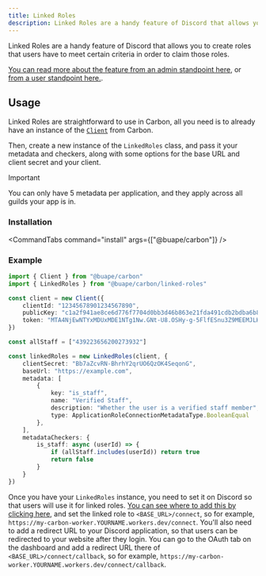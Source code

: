 ```yaml
---
title: Linked Roles
description: Linked Roles are a handy feature of Discord that allows you to create roles that users have to meet certain criteria in order to claim those roles.
---
```


Linked Roles are a handy feature of Discord that allows you to create roles that users have to meet certain criteria in order to claim those roles.

[You can read more about the feature from an admin standpoint here](https://support.discord.com/hc/en-us/articles/10388356626711-Connections-Linked-Roles-Admins), or [from a user standpoint here.](https://support.discord.com/hc/en-us/articles/8063233404823-Connections-Linked-Roles-Community-Members).

## Usage

Linked Roles are straightforward to use in Carbon, all you need is to already have an instance of the [`Client`](/carbon/api/classes/Client) from Carbon.

Then, create a new instance of the `LinkedRoles` class, and pass it your metadata and checkers, along with some options for the base URL and client secret and your client.

> [!IMPORTANT]
> You can only have 5 metadata per application, and they apply across all guilds your app is in. 

### Installation

<CommandTabs command="install" args={["@buape/carbon"]} />

### Example

```ts title="src/index.ts"
import { Client } from "@buape/carbon"
import { LinkedRoles } from "@buape/carbon/linked-roles"

const client = new Client({
	clientId: "12345678901234567890",
	publicKey: "c1a2f941ae8ce6d776f7704d0bb3d46b863e21fda491cdb2bdba6b8bc5fe7269",
	token: "MTA4NjEwNTYxMDUxMDE1NTg1Nw.GNt-U8.OSHy-g-5FlfESnu3Z9MEEMJLHiRthXajiXNwiE"
})

const allStaff = ["439223656200273932"]

const linkedRoles = new LinkedRoles(client, {
	clientSecret: "Bb7aZcvRN-BhrhY2qrUO6QzOK4SeqonG",
	baseUrl: "https://example.com",
	metadata: [
		{
			key: "is_staff",
			name: "Verified Staff",
			description: "Whether the user is a verified staff member",
			type: ApplicationRoleConnectionMetadataType.BooleanEqual
		},
	],
	metadataCheckers: {
		is_staff: async (userId) => {
			if (allStaff.includes(userId)) return true
			return false
		}
	}
})
```

Once you have your `LinkedRoles` instance, you need to set it on Discord so that users will use it for linked roles.
[You can see where to add this by clicking here](/carbon/developer-portal/urls), and set the linked role to `<BASE_URL>/connect`, so for example, `https://my-carbon-worker.YOURNAME.workers.dev/connect`.
You'll also need to add a redirect URL to your Discord application, so that users can be redirected to your website after they login.
You can go to the OAuth tab on the dashboard and add a redirect URL there of `<BASE_URL>/connect/callback`, so for example, `https://my-carbon-worker.YOURNAME.workers.dev/connect/callback`.
